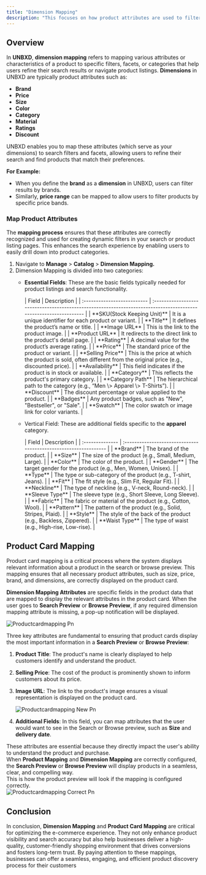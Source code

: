 ```yaml
---
title: "Dimension Mapping"
description: "This focuses on how product attributes are used to filter, categorize, and refine search results."
---
```


## Overview

In **UNBXD**, **dimension mapping** refers to mapping various attributes or characteristics of a product to specific filters, facets, or categories that help users refine their search results or navigate product listings. **Dimensions** in UNBXD are typically product attributes such as:

- **Brand**
- **Price**
- **Size**
- **Color**
- **Category**
- **Material**
- **Ratings**
- **Discount**

UNBXD enables you to map these attributes (which serve as your dimensions) to search filters and facets, allowing users to refine their search and find products that match their preferences.

**For Example:**

- When you define the **brand** as a **dimension** in UNBXD, users can filter results by brands.
- Similarly, **price range** can be mapped to allow users to filter products by specific price bands.

### Map Product Attributes

The **mapping process** ensures that these attributes are correctly recognized and used for creating dynamic filters in your search or product listing pages. This enhances the search experience by enabling users to easily drill down into product categories.

1. Navigate to **Manage** \> **Catalog** \> **Dimension Mapping.**
2. Dimension Mapping is divided into two categories:
   - **Essential Fields**: These are the basic fields typically needed for product listings and search functionality.

     <Accordion title="Description of fields available for Essential Fields" icon="sparkles">
       | Field                       | Description                                                                                                       |
       | :-------------------------- | :---------------------------------------------------------------------------------------------------------------- |
       | **SKU(Stock Keeping Unit)** | It is a unique identifier for each product or variant.                                                            |
       | **Title**                   | It defines the product’s name or title.                                                                           |
       | **Image URL**               | This is the link to the product image.                                                                            |
       | **Product URL**             | It redirects to the direct link to the product's detail page.                                                     |
       | **Rating**                  | A decimal value for the product’s average rating.                                                                 |
       | **Price**                   | The standard price of the product or variant.                                                                     |
       | **Selling Price**           | This is the price at which the product is sold, often different from the original price (e.g., discounted price). |
       | **Availability**            | This field indicates if the product is in stock or available.                                                     |
       | **Category**                | This reflects the product's primary category.                                                                     |
       | **Category Path**           | The hierarchical path to the category (e.g., “Men \> Apparel \> T-Shirts”).                                       |
       | **Discount**                | The discount percentage or value applied to the product.                                                          |
       | **Badges**                  | Any product badges, such as "New", "Bestseller", or "Sale".                                                       |
       | **Swatch**                  | The color swatch or image link for color variants.                                                                |
     </Accordion>
   - Vertical Field: These are additional fields specific to the **apparel** category.

     <Accordion title="Description on fields available in Vertical field" icon="sparkles">
       | Field           | Description                                                      |
       | :-------------- | :--------------------------------------------------------------- |
       | **Brand**       | The brand of the product.                                        |
       | **Size**        | The size of the product (e.g., Small, Medium, Large).            |
       | **Color**       | The color of the product.                                        |
       | **Gender**      | The target gender for the product (e.g., Men, Women, Unisex).    |
       | **Type**        | The type or sub-category of the product (e.g., T-shirt, Jeans).  |
       | **Fit**         | The fit style (e.g., Slim Fit, Regular Fit).                     |
       | **Neckline**    | The type of neckline (e.g., V-neck, Round-neck).                 |
       | **Sleeve Type** | The sleeve type (e.g., Short Sleeve, Long Sleeve).               |
       | **Fabric**      | The fabric or material of the product (e.g., Cotton, Wool).      |
       | **Pattern**     | The pattern of the product (e.g., Solid, Stripes, Plaid).        |
       | **Style**       | The style of the back of the product (e.g., Backless, Zippered). |
       | **Waist Type**  | The type of waist (e.g., High-rise, Low-rise).                   |
     </Accordion>

## Product Card Mapping

Product card mapping is a critical process where the system displays relevant information about a product in the search or browse preview. This mapping ensures that all necessary product attributes, such as size, price, brand, and dimensions, are correctly displayed on the product card.

**Dimension Mapping Attributes** are specific fields in the product data that are mapped to display the relevant attributes in the product card. When the user goes to **Search Preview** or **Browse Preview**, if any required dimension mapping attribute is missing, a pop-up notification will be displayed.

![Productcardmapping Pn](/images/Productcardmapping.png)

Three key attributes are fundamental to ensuring that product cards display the most important information in a **Search Preview** or **Browse Preview**:

1. **Product Title**: The product's name is clearly displayed to help customers identify and understand the product.
2. **Selling Price**: The cost of the product is prominently shown to inform customers about its price.
3. **Image URL**: The link to the product's image ensures a visual representation is displayed on the product card.

   ![Productcardmapping New Pn](/images/Productcardmapping_new.png)
4. **Additional Fields**: In this field, you can map attributes that the user would want to see in the Search or Browse preview, such as **Size** and **delivery date**.

These attributes are essential because they directly impact the user's ability to understand the product and purchase.\
When **Product Mapping** and **Dimension Mapping** are correctly configured, the **Search Preview** or **Browse Preview** will display products in a seamless, clear, and compelling way.\
This is how the product preview will look if the mapping is configured correctly.\
![Productcardmapping Correct Pn](/images/ProductcardmappingCorrect.png)

## Conclusion

In conclusion, **Dimension Mapping** and **Product Card Mapping** are critical for optimizing the e-commerce experience. They not only enhance product visibility and search accuracy but also help businesses deliver a high-quality, customer-friendly shopping environment that drives conversions and fosters long-term trust. By paying attention to these mappings, businesses can offer a seamless, engaging, and efficient product discovery process for their customers